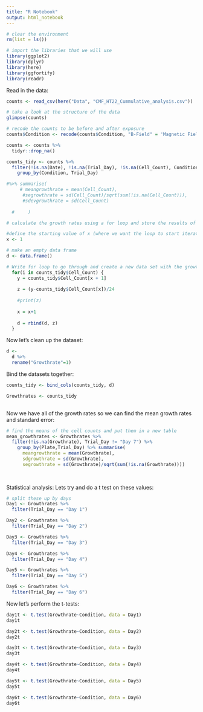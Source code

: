 ```yaml
---
title: "R Notebook"
output: html_notebook
---
```


```r
# clear the environment
rm(list = ls())

# import the libraries that we will use
library(ggplot2)
library(dplyr)
library(here)
library(ggfortify)
library(readr)
```

Read in the data:
```r
counts <- read_csv(here("Data", "CMF_HT22_Cummulative_analysis.csv"))

# take a look at the structure of the data
glimpse(counts)

# recode the counts to be before and after exposure
counts$Condition <- recode(counts$Condition, "B-Field" = 'Magnetic Field')

counts <- counts %>%
  tidyr::drop_na()

```
```r
counts_tidy <- counts %>% 
  filter(!is.na(Date), !is.na(Trial_Day), !is.na(Cell_Count), Condition == "Control" | Condition == "Magnetic Field") %>%
    group_by(Condition, Trial_Day) 

#%>% summarise(
     # meangrowthrate = mean(Cell_Count),
      #segrowthrate = sd(Cell_Count)/sqrt(sum(!is.na(Cell_Count))),
      #sdevgrowthrate = sd(Cell_Count)
  
  #     )
```

```r
# calculate the growth rates using a for loop and store the results of the data in   a new dataframe

#define the starting value of x (where we want the loop to start iterating through   our previous data set)
x <- 1

# make an empty data frame
d <- data.frame()

# Write for loop to go through and create a new data set with the growth rates
  for(i in counts_tidy$Cell_Count) {
    y = counts_tidy$Cell_Count[x + 1]
    
    z = (y-counts_tidy$Cell_Count[x])/24
    
    #print(z)
    
    x = x+1
    
    d = rbind(d, z)
  }

```

Now let's clean up the dataset:
```r
d <-
  d %>%
  rename("Growthrate"=1)
```


Bind the datasets together:
```r
counts_tidy <- bind_cols(counts_tidy, d)

Growthrates <- counts_tidy
  
```

Now we have all of the growth rates so we can find the mean growth rates and standard error:
```r

# find the means of the cell counts and put them in a new table
mean_growthrates <- Growthrates %>% 
  filter(!is.na(Growthrate), Trial_Day != "Day 7") %>%
    group_by(Plate,Trial_Day) %>% summarise(
      meangrowthrate = mean(Growthrate),
      sdgrowthrate = sd(Growthrate),
      segrowthrate = sd(Growthrate)/sqrt(sum(!is.na(Growthrate))))
  
  
```
Statistical analysis:
Lets try and do a t test on these values:
```r
# split these up by days
Day1 <- Growthrates %>%
  filter(Trial_Day == "Day 1")

Day2 <- Growthrates %>%
  filter(Trial_Day == "Day 2")

Day3 <- Growthrates %>%
  filter(Trial_Day == "Day 3")

Day4 <- Growthrates %>%
  filter(Trial_Day == "Day 4")

Day5 <- Growthrates %>%
  filter(Trial_Day == "Day 5")

Day6 <- Growthrates %>%
  filter(Trial_Day == "Day 6")
```

Now let's perform the t-tests:
```r
day1t <- t.test(Growthrate~Condition, data = Day1)
day1t

day2t <- t.test(Growthrate~Condition, data = Day2)
day2t

day3t <- t.test(Growthrate~Condition, data = Day3)
day3t

day4t <- t.test(Growthrate~Condition, data = Day4)
day4t

day5t <- t.test(Growthrate~Condition, data = Day5)
day5t

day6t <- t.test(Growthrate~Condition, data = Day6)
day6t
```




